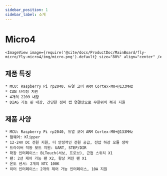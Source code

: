 ```yaml
---
sidebar_position: 1
sidebar_label: 소개
---
```




# Micro4

    <ImageView image={require('@site/docs/ProductDoc/MainBoard/fly-micro/fly-micro4/img/micro.png').default} size="80%" align="center" />

## 제품 특징

    * MCU: Raspberry Pi rp2040, 듀얼 코어 ARM Cortex-M0+@133MHz
    * CAN 브리징 지원
    * 4개의 2209 내장
    * DIAG 기능 핀 내장, 간단한 점퍼 캡 연결만으로 무한위치 복귀 지원

## 제품 사양

    * MCU: Raspberry Pi rp2040, 듀얼 코어 ARM Cortex-M0+@133MHz
    * 펌웨어: Klipper
    * 12-24V DC 전원 지원, 더 안정적인 전원 공급, 전압 하강 모듈 생략
    * 드라이버 작동 모드 지원: UART, STEP/DIR
    * 확장 인터페이스: BLTouch(서보, 프로브), 근접 스위치 X1
    * 팬: 2선 제어 가능 팬 X2, 항상 켜진 팬 X1
    * 온도 센서: 2개의 NTC 100K
    * 히터 인터페이스: 2개의 제어 가능 인터페이스, 10A 지원

